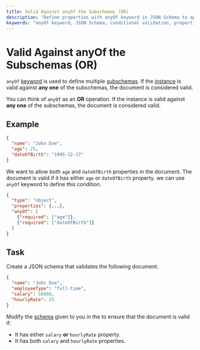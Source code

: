 ```yaml
---
title: Valid Against anyOf the Subschemas (OR)
description: "Define properties with anyOf keyword in JSON Schema to apply conditional validation using multiple subschemas."
keywords: "anyOf keyword, JSON Schema, conditional validation, properties, subschemas"
---
```


# Valid Against anyOf the Subschemas (OR)

`anyOf` [keyword](https://json-schema.org/learn/glossary#keyword) is used to define multiple [subschemas](https://json-schema.org/learn/glossary#subschema). If the [instance](https://json-schema.org/learn/glossary#instance) is valid against **any one** of the subschemas, the document is considered valid.

You can think of `anyOf` as an **OR** operation. If the instance is valid against **any one** of the subschemas, the document is considered valid.

## Example

```json 
{
  "name": "John Doe",
  "age": 25,
  "dateOfBirth": "1995-12-17"
}
```
We want to allow both `age` and `dateOfBirth` properties in the document. The document is valid if it has either `age` or `dateOfBirth` property. we can use `anyOf` keyword to define this condition. 


```json highlightLineStart={4} highlightLineEnd={7}
{
  "type": "object",
  "properties": {...},
  "anyOf": [
    {"required": ["age"]},
    {"required": ["dateOfBirth"]}
  ]
}
```

## Task 

Create a JSON schema that validates the following document. 

```json
{
  "name": "John Doe",
  "employeeType": "full-time",
  "salary": 50000,
  "hourlyRate": 25
}
```


Modify the [schema](https://json-schema.org/learn/glossary#schema) given to you in the <SideEditorLink/> to ensure that the document is valid if:
- It has either `salary` **or** `hourlyRate` property.
- It has both `salary` and `hourlyRate` properties.

